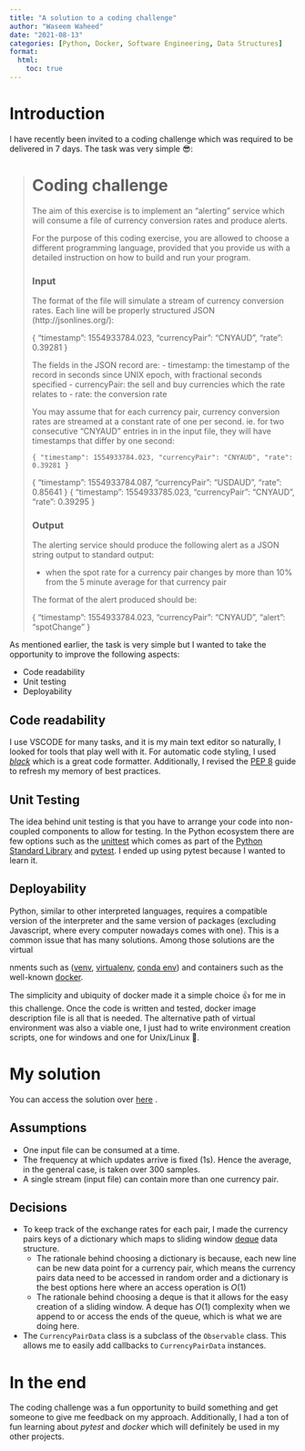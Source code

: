 ```yaml
---
title: "A solution to a coding challenge"
author: "Waseem Waheed"
date: "2021-08-13"
categories: [Python, Docker, Software Engineering, Data Structures]
format:
  html:
    toc: true
---
```

# Introduction 

I have recently been invited to a coding challenge which was required to be delivered in 7 days. The task was very simple 😎:

> # Coding challenge
>
> The aim of this exercise is to implement an "alerting" service which will consume a file of currency conversion rates and
> produce alerts.
>
>For the purpose of this coding exercise, you are allowed to choose a different programming language,
> provided that you provide us with a detailed instruction on how to build and run your program.
>
>
>### Input
>
> The format of the file will simulate a stream of currency
>conversion rates. Each line will be properly structured
> JSON (http://jsonlines.org/):
> 
>  { "timestamp": 1554933784.023, "currencyPair": "CNYAUD", "rate": 0.39281 }
>
>    The fields in the JSON record are:
>- timestamp: the timestamp of the record in seconds since UNIX epoch, 
>   with fractional seconds specified
> - currencyPair: the sell and buy currencies which the rate relates to
> - rate: the conversion rate
> 
> You may assume that for each currency pair, currency conversion rates are streamed
>at a constant rate of one per second. ie. for two consecutive "CNYAUD" entries in
> in the input file, they will have timestamps that differ by one second:
> 
>     { "timestamp": 1554933784.023, "currencyPair": "CNYAUD", "rate": 0.39281 }
>    { "timestamp": 1554933784.087, "currencyPair": "USDAUD", "rate": 0.85641 }
>     { "timestamp": 1554933785.023, "currencyPair": "CNYAUD", "rate": 0.39295 }
> 
> ### Output
>
> The alerting service should produce the following alert as a JSON string output to
>standard output:
> 
> - when the spot rate for a currency pair changes by more than 10% from the 5 minute average for that currency pair
> 
>The format of the alert produced should be:
> 
>    { "timestamp": 1554933784.023, "currencyPair": "CNYAUD", "alert": "spotChange" }
> 

As mentioned earlier, the task is very simple but I wanted to take the opportunity to improve the following aspects:

* Code readability
* Unit testing
* Deployability

## Code readability
I use VSCODE for many tasks, and it is my main text editor so naturally, I looked for tools that play well with it. For automatic code styling, I used [*black*](https://github.com/psf/black) which is a great code formatter. Additionally, I revised the [PEP 8](https://www.python.org/dev/peps/pep-0008/) guide to refresh my memory of best practices.

## Unit Testing

The idea behind unit testing is that you have to arrange your code into non-coupled components to allow for testing.  In the Python ecosystem there are few options such as the [unittest](https://docs.python.org/3/library/unittest.html) which comes as part of the [Python Standard Library](https://docs.python.org/3/library/) and [pytest](https://docs.pytest.org/en/6.2.x/). I ended up using pytest because I wanted to learn it.

## Deployability 
Python, similar to other interpreted languages, requires a compatible version of the interpreter and the same version of packages (excluding Javascript, where every computer nowadays comes with one). This is a common issue that has many solutions. Among those solutions are the virtual 

nments such as ([venv](https://docs.python.org/3/library/venv.html), [virtualenv](https://virtualenv.pypa.io/en/latest/), [conda env](https://conda.io/projects/conda/en/latest/user-guide/tasks/manage-environments.html)) and containers such as the well-known [docker](https://www.docker.com/). 

The simplicity and ubiquity of docker made it a simple choice 👍 for me in this challenge. Once the code is written and tested, docker image description file is all that is needed. The alternative path of virtual environment was also a viable one, I just had to write environment creation scripts, one for windows and one for Unix/Linux 🥱. 

# My solution

You can access the solution over [here](https://github.com/waseemwaheed/coding-challenge/tree/main/awcc) .

## Assumptions
* One input file can be consumed at a time.
* The frequency at which updates arrive is fixed (1s). Hence the average, in the general case, is taken over 300 samples.
* A single stream (input file) can contain more than one currency pair.

## Decisions
* To keep track of the exchange rates for each pair, I made the currency pairs keys of a dictionary which maps to sliding window [deque](https://docs.python.org/3/library/collections.html#collections.deque) data structure.
  * The rationale behind choosing a dictionary is because, each new line can be new data point for a currency pair, which means the currency pairs data need to be accessed in random order and a dictionary is the best options here where an access operation is $O(1)$
  * The rationale behind choosing a deque is that it allows for the easy creation of a sliding window. A deque has $O(1)$ complexity when we append to or access the ends of the queue, which is what we are doing here.

* The `CurrencyPairData` class is a subclass of the `Observable` class. This allows me to easily add callbacks to `CurrencyPairData` instances. 


# In the end
The coding challenge was a fun opportunity to build something and get someone to give me feedback on my approach. Additionally, I had a ton of fun learning about *pytest* and *docker* which will definitely be used in my other projects. 

